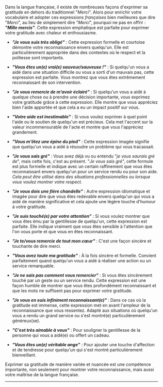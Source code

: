 Dans la langue française, il existe de nombreuses façons d'exprimer sa gratitude en dehors du traditionnel "_Merci_". Alors pour enrichir votre vocabulaire et adopter ces expressions _françaises_ bien meilleures que dire "_Merci_", au lieu de simplement dire "_Merci_", pourquoi ne pas en offrir : **_"Mille mercis"_**. Cette expression emphatique est parfaite pour exprimer votre gratitude avec chaleur et enthousiasme.

- **_"Je vous suis très obligé"_** : Cette expression formelle et courtoise démontre votre reconnaissance envers quelqu'un. Elle est particulièrement appropriée dans des contextes où le respect et la politesse sont importants.

- **_"Vous êtes un(e) vrai(e) sauveur/sauveuse !"_** : Si quelqu'un vous a aidé dans une situation difficile ou vous a sorti d'un mauvais pas, cette expression est parfaite. Vous montrez que vous êtes extrêmement reconnaissant de son intervention.

- **_"Je vous remercie de m'avoir éclairé"_** : Si quelqu'un vous a aidé à quelque chose ou à prendre une décision importante, vous exprimez votre gratitude grâce à cette expression. Elle montre que vous appréciez bien l'aide apportée et que cela a eu un impact positif sur vous.

- **_"Votre aide est inestimable"_** : Si vous voulez exprimer à quel point l'aide ou le soutien de quelqu'un est précieux. Cela met l'accent sur la valeur incommensurable de l'acte et montre que vous l'appréciez grandement.

- **_"Vous m'ôtez une épine du pied"_** : Cette expression imagée signifie que quelqu'un vous a aidé à résoudre un problème qui vous tracassait.

- **_"Je vous sais gré"_** : Vous avez déjà vu ou entendu "_je vous saurais gré de_", mais cette fois, c'est au présent. "_Je vous sais gré_", cette formule est plus formelle et indique avec un certain raffinement que vous êtes reconnaissant envers quelqu'un pour un service rendu ou pour son aide. _Cela peut être utilisé dans des situations professionnelles ou lorsque vous voulez montrer votre respect._

- **_"Je vous dois une fière chandelle"_** : Autre expression idiomatique et imagée pour dire que vous êtes redevable envers quelqu'un qui vous a aidé de manière significative et cela ajoute une légère touche d'humour à votre gratitude.

- **_"Je suis touché(e) par votre attention"_** : Si vous voulez montrer que vous êtes ému par la gentillesse de quelqu'un, cette expression est parfaite. Elle indique vraiment que vous êtes sensible à l'attention que l'on vous porte et que vous en êtes reconnaissant.

- **_"Je te/vous remercie de tout mon cœur"_** : C'est une façon sincère et touchante de dire merci.

- **_"Vous avez toute ma gratitude"_** : À la fois sincère et formelle. Convient parfaitement quand quelqu'un vous a aidé à réaliser une action ou un service remarquable.

- **_"Je ne sais pas comment vous remercier"_** : Si vous êtes sincèrement touché par un geste ou un service rendu. Cette expression est une façon humble de montrer que vous êtes profondément reconnaissant et que les mots ne suffisent pas pour exprimer votre gratitude.

- **_"Je vous en suis infiniment reconnaissant(e)"_** : Dans ce cas où la gratitude est immense, cette expression met en avant l'ampleur de la reconnaissance que vous ressentez. Adapté aux situations où quelqu'un vous a rendu un grand service ou s'est montré(e) particulièrement généreux(se).

- **_"C'est très aimable à vous"_** : Pour souligner la gentillesse de la personne qui vous a aidé(e) ou offert un cadeau.

- **_"Vous êtes un(e) véritable ange"_** : Pour ajouter une touche d'affection et de tendresse pour quelqu'un qui s'est montré particulièrement bienveillant.

Exprimer sa gratitude de manière variée et nuancée est une compétence importante, non seulement pour montrer votre reconnaissance, mais aussi votre maîtrise de la langue française.

---
